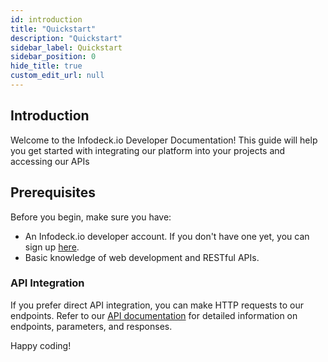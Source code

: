 ```yaml
---
id: introduction
title: "Quickstart"
description: "Quickstart"
sidebar_label: Quickstart
sidebar_position: 0
hide_title: true
custom_edit_url: null
--- 
```


## Introduction

Welcome to the Infodeck.io Developer Documentation!
This guide will help you get started with integrating our platform into your projects and accessing our APIs

## Prerequisites

Before you begin, make sure you have:

- An Infodeck.io developer account. If you don't have one yet, you can sign up [here](https://app.infodeck.io).
- Basic knowledge of web development and RESTful APIs.
 
### API Integration

If you prefer direct API integration, you can make HTTP requests to our endpoints. Refer to our [API documentation](/docs/rest/api) for  detailed information on endpoints, parameters, and responses.

Happy coding!